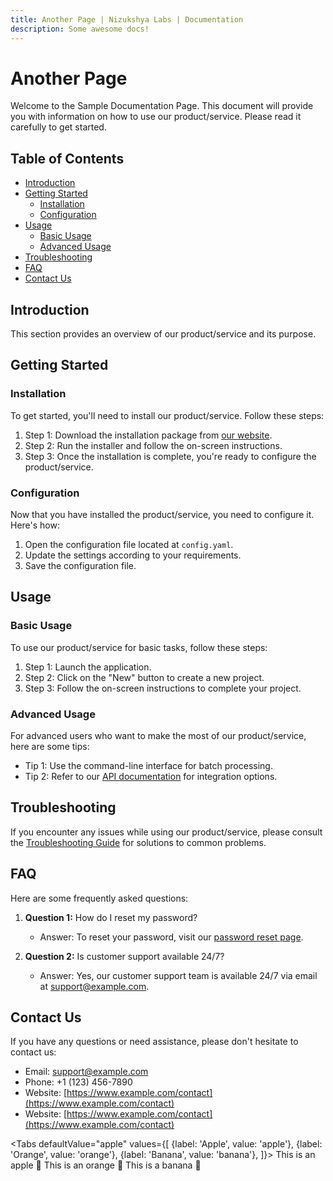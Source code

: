 ```yaml
---
title: Another Page | Nizukshya Labs | Documentation
description: Some awesome docs!
---
```



# Another Page

Welcome to the Sample Documentation Page. This document will provide you with information on how to use our product/service. Please read it carefully to get started.

## Table of Contents

- [Introduction](#introduction)
- [Getting Started](#getting-started)
  - [Installation](#installation)
  - [Configuration](#configuration)
- [Usage](#usage)
  - [Basic Usage](#basic-usage)
  - [Advanced Usage](#advanced-usage)
- [Troubleshooting](#troubleshooting)
- [FAQ](#faq)
- [Contact Us](#contact-us)

## Introduction

This section provides an overview of our product/service and its purpose. 

## Getting Started

### Installation

To get started, you'll need to install our product/service. Follow these steps:

1. Step 1: Download the installation package from [our website](https://www.example.com/download).
2. Step 2: Run the installer and follow the on-screen instructions.
3. Step 3: Once the installation is complete, you're ready to configure the product/service.

### Configuration

Now that you have installed the product/service, you need to configure it. Here's how:

1. Open the configuration file located at `config.yaml`.
2. Update the settings according to your requirements.
3. Save the configuration file.

## Usage

### Basic Usage

To use our product/service for basic tasks, follow these steps:

1. Step 1: Launch the application.
2. Step 2: Click on the "New" button to create a new project.
3. Step 3: Follow the on-screen instructions to complete your project.

### Advanced Usage

For advanced users who want to make the most of our product/service, here are some tips:

- Tip 1: Use the command-line interface for batch processing.
- Tip 2: Refer to our [API documentation](https://www.example.com/api-docs) for integration options.

## Troubleshooting

If you encounter any issues while using our product/service, please consult the [Troubleshooting Guide](troubleshooting.md) for solutions to common problems.

## FAQ

Here are some frequently asked questions:

1. **Question 1:** How do I reset my password?
   - Answer: To reset your password, visit our [password reset page](https://www.example.com/reset-password).

2. **Question 2:** Is customer support available 24/7?
   - Answer: Yes, our customer support team is available 24/7 via email at support@example.com.

## Contact Us

If you have any questions or need assistance, please don't hesitate to contact us:

- Email: support@example.com
- Phone: +1 (123) 456-7890
- Website: [https://www.example.com/contact](https://www.example.com/contact)
- Website: [https://www.example.com/contact](https://www.example.com/contact)


<Tabs
  defaultValue="apple"
  values={[
    {label: 'Apple', value: 'apple'},
    {label: 'Orange', value: 'orange'},
    {label: 'Banana', value: 'banana'},
  ]}>
  <TabItem value="apple">This is an apple 🍎</TabItem>
  <TabItem value="orange">This is an orange 🍊</TabItem>
  <TabItem value="banana">This is a banana 🍌</TabItem>
</Tabs>

